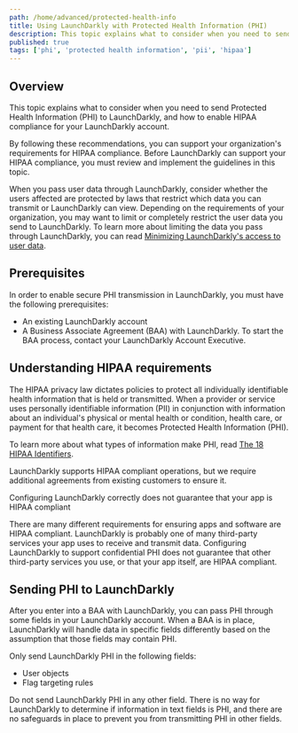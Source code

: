 ```yaml
---
path: /home/advanced/protected-health-info
title: Using LaunchDarkly with Protected Health Information (PHI)
description: This topic explains what to consider when you need to send Protected Health Information (PHI) to LaunchDarkly, and how to enable HIPAA compliance for your LaunchDarkly account.
published: true
tags: ['phi', 'protected health information', 'pii', 'hipaa']
---
```


## Overview

This topic explains what to consider when you need to send Protected Health Information (PHI) to LaunchDarkly, and how to enable HIPAA compliance for your LaunchDarkly account.

By following these recommendations, you can support your organization's requirements for HIPAA compliance. Before LaunchDarkly can support your HIPAA compliance, you must review and implement the guidelines in this topic.

When you pass user data through LaunchDarkly, consider whether the users affected are protected by laws that restrict which data you can transmit or LaunchDarkly can view. Depending on the requirements of your organization, you may want to limit or completely restrict the user data you send to LaunchDarkly.
To learn more about limiting the data you pass through LaunchDarkly, you can read [Minimizing LaunchDarkly's access to user data](/guides/account/user-data/).

## Prerequisites

In order to enable secure PHI transmission in LaunchDarkly, you must have the following prerequisites:

* An existing LaunchDarkly account
* A Business Associate Agreement (BAA) with LaunchDarkly. To start the BAA process, contact your LaunchDarkly Account Executive.

## Understanding HIPAA requirements

The HIPAA privacy law dictates policies to protect all individually identifiable health information that is held or transmitted. When a provider or service uses personally identifiable information (PII) in conjunction with information about an individual's physical or mental health or condition, health care, or payment for that health care, it becomes Protected Health Information (PHI).

To learn more about what types of information make PHI, read [The 18 HIPAA Identifiers](https://www.luc.edu/its/aboutits/itspoliciesguidelines/hipaainformation/18hipaaidentifiers/).

LaunchDarkly supports HIPAA compliant operations, but we require additional agreements from existing customers to ensure it.

<Callout intent="warning">
<CalloutTitle>Configuring LaunchDarkly correctly does not guarantee that your app is HIPAA compliant</CalloutTitle>
<CalloutDescription>

 There are many different requirements for ensuring apps and software are HIPAA compliant. LaunchDarkly is probably one of many third-party services your app uses to receive and transmit data. Configuring LaunchDarkly to support confidential PHI does not guarantee that other third-party services you use, or that your app itself, are HIPAA compliant.

</CalloutDescription>
</Callout>

## Sending PHI to LaunchDarkly

After you enter into a BAA with LaunchDarkly, you can pass PHI through some fields in your LaunchDarkly account. When a BAA is in place, LaunchDarkly will handle data in specific fields differently based on the assumption that those fields may contain PHI.

Only send LaunchDarkly PHI in the following fields:

* User objects
* Flag targeting rules

Do not send LaunchDarkly PHI in any other field. There is no way for LaunchDarkly to determine if information in text fields is PHI, and there are no safeguards in place to prevent you from transmitting PHI in other fields.
